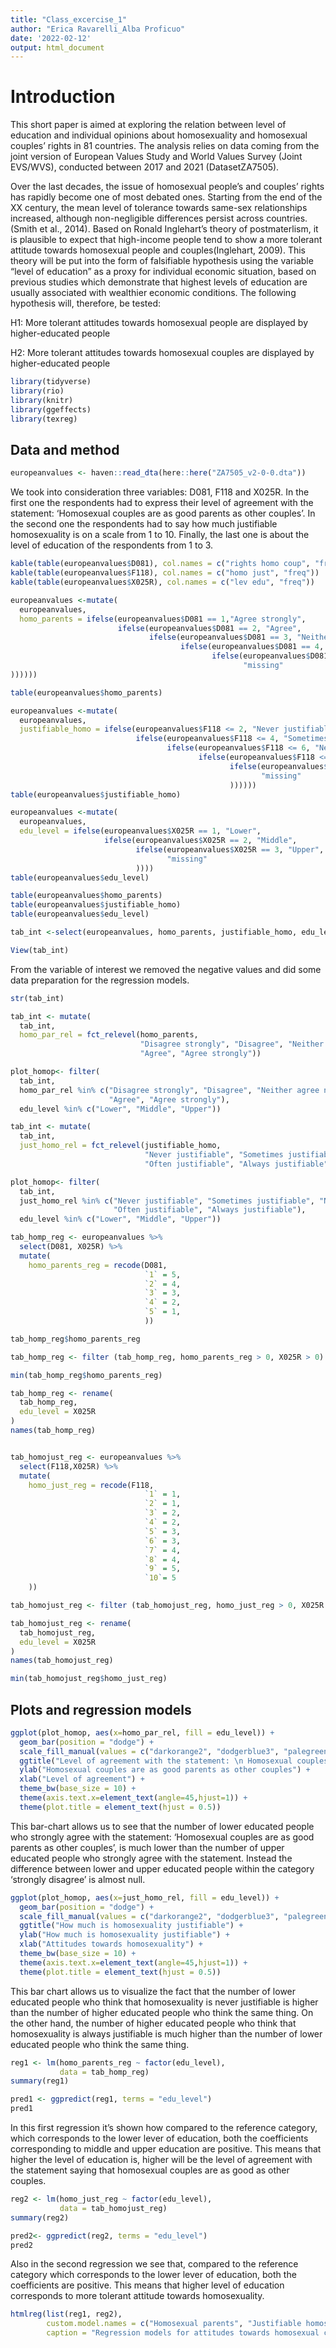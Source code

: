 ```yaml
---
title: "Class_excercise_1"
author: "Erica Ravarelli_Alba Proficuo"
date: '2022-02-12'
output: html_document
---
```


# Introduction

This short paper is aimed at exploring the relation between level of education and individual opinions about homosexuality and homosexual couples' rights in 81 countries. The analysis relies on data coming from the joint version of European Values Study and World Values Survey (Joint EVS/WVS), conducted between 2017 and 2021 (DatasetZA7505).

Over the last decades, the issue of homosexual people's and couples' rights has rapidly become one of most debated ones. Starting from the end of the XX century, the mean level of tolerance towards same-sex relationships increased, although non-negligible differences persist across countries. (Smith et al., 2014). Based on Ronald Inglehart's theory of postmaterlism, it is plausible to expect that high-income people tend to show a more tolerant attitude towards homosexual people and couples(Inglehart, 2009). This theory will be put into the form of falsifiable hypothesis using the variable "level of education" as a proxy for individual economic situation, based on previous studies which demonstrate that highest levels of education are usually associated with wealthier economic conditions. The following hypothesis will, therefore, be tested:

H1: More tolerant attitudes towards homosexual people are displayed by higher-educated people

H2: More tolerant attitudes towards homosexual couples are displayed by higher-educated people

```r
library(tidyverse)
library(rio)
library(knitr)
library(ggeffects)
library(texreg)
```

## Data and method

```r
europeanvalues <- haven::read_dta(here::here("ZA7505_v2-0-0.dta"))
```

We took into consideration three variables: D081, F118 and X025R. In the first one the respondents had to express their level of agreement with the statement: 'Homosexual couples are as good parents as other couples'. In the second one the respondents had to say how much justifiable homosexuality is on a scale from 1 to 10. Finally, the last one is about the level of education of the respondents from 1 to 3.

```r
kable(table(europeanvalues$D081), col.names = c("rights homo coup", "freq"))
kable(table(europeanvalues$F118), col.names = c("homo just", "freq"))
kable(table(europeanvalues$X025R), col.names = c("lev edu", "freq"))
```

```r
europeanvalues <-mutate(
  europeanvalues,
  homo_parents = ifelse(europeanvalues$D081 == 1,"Agree strongly",
                        ifelse(europeanvalues$D081 == 2, "Agree",
                               ifelse(europeanvalues$D081 == 3, "Neither agree nor disagree",
                                      ifelse(europeanvalues$D081 == 4, "Disagree",
                                             ifelse(europeanvalues$D081 == 5, "Disagree strongly",
                                                    "missing"
))))))

table(europeanvalues$homo_parents)

europeanvalues <-mutate(
  europeanvalues,
  justifiable_homo = ifelse(europeanvalues$F118 <= 2, "Never justifiable",
                            ifelse(europeanvalues$F118 <= 4, "Sometimes justifiable",
                                   ifelse(europeanvalues$F118 <= 6, "Neither justifiable nor not",
                                          ifelse(europeanvalues$F118 <= 8, "Often justifiable",
                                                 ifelse(europeanvalues$F118 <= 10, "Always justifiable",
                                                        "missing"
                                                 ))))))
table(europeanvalues$justifiable_homo)

europeanvalues <-mutate(
  europeanvalues,
  edu_level = ifelse(europeanvalues$X025R == 1, "Lower",
                     ifelse(europeanvalues$X025R == 2, "Middle",
                            ifelse(europeanvalues$X025R == 3, "Upper",
                                   "missing"
                            ))))
table(europeanvalues$edu_level)

table(europeanvalues$homo_parents)
table(europeanvalues$justifiable_homo)
table(europeanvalues$edu_level)

tab_int <-select(europeanvalues, homo_parents, justifiable_homo, edu_level)

View(tab_int)
```

From the variable of interest we removed the negative values and did some data preparation for the regression models.

```r
str(tab_int)

tab_int <- mutate(
  tab_int,
  homo_par_rel = fct_relevel(homo_parents, 
                             "Disagree strongly", "Disagree", "Neither agree nor disagree", 
                             "Agree", "Agree strongly"))

plot_homop<- filter(
  tab_int,
  homo_par_rel %in% c("Disagree strongly", "Disagree", "Neither agree nor disagree", 
                      "Agree", "Agree strongly"),
  edu_level %in% c("Lower", "Middle", "Upper"))

tab_int <- mutate(
  tab_int,
  just_homo_rel = fct_relevel(justifiable_homo, 
                              "Never justifiable", "Sometimes justifiable", "Neither justifiable nor not", 
                              "Often justifiable", "Always justifiable"))

plot_homop<- filter(
  tab_int,
  just_homo_rel %in% c("Never justifiable", "Sometimes justifiable", "Neither justifiable nor not", 
                       "Often justifiable", "Always justifiable"),
  edu_level %in% c("Lower", "Middle", "Upper"))

tab_homp_reg <- europeanvalues %>%                    
  select(D081, X025R) %>%                
  mutate(
    homo_parents_reg = recode(D081,              
                              `1` = 5,
                              `2` = 4,
                              `3` = 3,
                              `4` = 2,
                              `5` = 1,
                              ))

tab_homp_reg$homo_parents_reg

tab_homp_reg <- filter (tab_homp_reg, homo_parents_reg > 0, X025R > 0)

min(tab_homp_reg$homo_parents_reg)

tab_homp_reg <- rename(
  tab_homp_reg,
  edu_level = X025R
)
names(tab_homp_reg)


tab_homojust_reg <- europeanvalues %>% 
  select(F118,X025R) %>%
  mutate(
    homo_just_reg = recode(F118,              
                              `1` = 1,
                              `2` = 1,
                              `3` = 2,
                              `4` = 2,
                              `5` = 3,
                              `6` = 3,
                              `7` = 4,
                              `8` = 4,
                              `9` = 5,
                              `10`= 5
    ))

tab_homojust_reg <- filter (tab_homojust_reg, homo_just_reg > 0, X025R > 0)

tab_homojust_reg <- rename(
  tab_homojust_reg,
  edu_level = X025R
)
names(tab_homojust_reg)

min(tab_homojust_reg$homo_just_reg)
```

## Plots and regression models

```r
ggplot(plot_homop, aes(x=homo_par_rel, fill = edu_level)) +
  geom_bar(position = "dodge") +
  scale_fill_manual(values = c("darkorange2", "dodgerblue3", "palegreen3")) +
  ggtitle("Level of agreement with the statement: \n Homosexual couples are as good parents as other couples") +
  ylab("Homosexual couples are as good parents as other couples") +
  xlab("Level of agreement") +
  theme_bw(base_size = 10) +
  theme(axis.text.x=element_text(angle=45,hjust=1)) +
  theme(plot.title = element_text(hjust = 0.5))
```

This bar-chart allows us to see that the number of lower educated people who strongly agree with the statement: 'Homosexual couples are as good parents as other couples', is much lower than the number of upper educated people who strongly agree with the statement. Instead the difference between lower and upper educated people within the category 'strongly disagree' is almost null.

```r
ggplot(plot_homop, aes(x=just_homo_rel, fill = edu_level)) +
  geom_bar(position = "dodge") +
  scale_fill_manual(values = c("darkorange2", "dodgerblue3", "palegreen3")) +
  ggtitle("How much is homosexuality justifiable") +
  ylab("How much is homosexuality justifiable") +
  xlab("Attitudes towards homosexuality") +
  theme_bw(base_size = 10) +
  theme(axis.text.x=element_text(angle=45,hjust=1)) +
  theme(plot.title = element_text(hjust = 0.5))
```

This bar chart allows us to visualize the fact that the number of lower educated people who think that homosexuality is never justifiable is higher than the number of higher educated people who think the same thing. On the other hand, the number of higher educated people who think that homosexuality is always justifiable is much higher than the number of lower educated people who think the same thing.

```r
reg1 <- lm(homo_parents_reg ~ factor(edu_level),
           data = tab_homp_reg)
summary(reg1)

pred1 <- ggpredict(reg1, terms = "edu_level")
pred1
```

In this first regression it's shown how compared to the reference category, which corresponds to the lower lever of education, both the coefficients corresponding to middle and upper education are positive. This means that higher the level of education is, higher will be the level of agreement with the statement saying that homosexual couples are as good as other couples.

```r
reg2 <- lm(homo_just_reg ~ factor(edu_level),
           data = tab_homojust_reg)
summary(reg2)

pred2<- ggpredict(reg2, terms = "edu_level")
pred2
```

Also in the second regression we see that, compared to the reference category which corresponds to the lower lever of education, both the coefficients are positive. This means that higher level of education corresponds to more tolerant attitude towards homosexuality.

```r
htmlreg(list(reg1, reg2),
        custom.model.names = c("Homosexual parents", "Justifiable homosexuality"),
        caption = "Regression models for attitudes towards homosexual couples and homosexuality by level of education")
```
